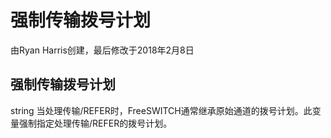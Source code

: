 # 强制传输拨号计划

 由Ryan Harris创建，最后修改于2018年2月8日

## 强制传输拨号计划

string 当处理传输/REFER时，FreeSWITCH通常继承原始通道的拨号计划。此变量强制指定处理传输/REFER的拨号计划。